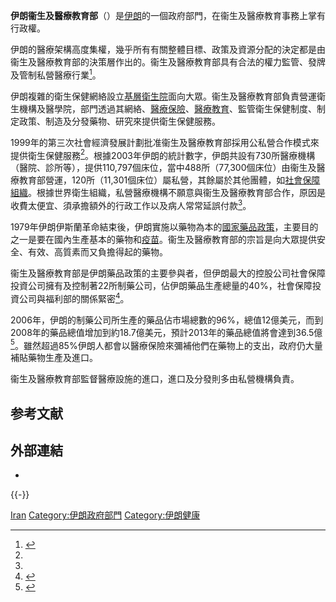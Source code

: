 {{伊朗政治}}

'''伊朗衞生及醫療教育部'''（{{lang-fa|وزارت بهداشت، درمان و آموزش پزشکی}}）是[[伊朗|伊朗]]的一個政府部門，在衞生及醫療教育事務上掌有行政權。

伊朗的醫療架構高度集權，幾乎所有有關整體目標、政策及資源分配的決定都是由衞生及醫療教育部的決策層作出的。衞生及醫療教育部具有合法的權力監管、發牌及管制私營醫療行業<ref name="role">{{cite web | url=http://gis.emro.who.int/HealthSystemObservatory/PDF/Contracting/Iran.pdf | title=The role of contractual arrangements in improving health sector performance | accessdate=June 22, 2011 | language=en | deadurl=yes | archiveurl=https://web.archive.org/web/20110706072720/http://gis.emro.who.int/HealthSystemObservatory/PDF/Contracting/Iran.pdf | archivedate=2011年7月6日 }}</ref>。

伊朗複雜的衛生保健網絡設立[[基層衛生院|基層衛生院]]面向大眾。衞生及醫療教育部負責營運衛生機構及醫學院，部門透過其網絡、[[醫療保險|醫療保險]]、[[醫療教育|醫療教育]]、監管衛生保健制度、制定政策、制造及分發藥物、研究來提供衛生保健服務。

1999年的第三次社會經濟發展計劃批准衞生及醫療教育部採用公私營合作模式來提供衛生保健服務<ref name="role"/>。根據2003年伊朗的統計數字，伊朗共設有730所醫療機構（醫院、診所等），提供110,797個床位，當中488所（77,300個床位）由衞生及醫療教育部營運，120所（11,301個床位）屬私營，其餘屬於其他團體，如[[伊朗社會保障組織|社會保障組織]]。根據世界衛生組織，私營醫療機構不願意與衞生及醫療教育部合作，原因是收費太便宜、須承擔額外的行政工作以及病人常常延誤付款<ref name="role"/>。

1979年伊朗伊斯蘭革命結束後，伊朗實施以藥物為本的[[國家藥品政策|國家藥品政策]]，主要目的之一是要在國內生產基本的藥物和[[疫苗|疫苗]]。衞生及醫療教育部的宗旨是向大眾提供安全、有效、高質素而又負擔得起的藥物。

衞生及醫療教育部是伊朗藥品政策的主要參與者，但伊朗最大的控股公司社會保障投資公司擁有及控制著22所制藥公司，佔伊朗藥品生產總量的40%，社會保障投資公司與福利部的關係緊密<ref>{{cite web | url=http://www.atiehbahar.com/Resource.aspx?n=1000012 | title=Pharmaceuticals | publisher=atiehbahar.com | date=2008-10-20 | accessdate=June 22, 2011 | language=en | deadurl=yes | archiveurl=https://web.archive.org/web/20110707183052/http://www.atiehbahar.com/Resource.aspx?n=1000012 | archivedate=2011-07-07 }}</ref>。

2006年，伊朗的制藥公司所生產的藥品佔市場總數的96%，總值12億美元，而到2008年的藥品總值增加到約18.7億美元，預計2013年的藥品總值將會達到36.5億<ref>{{cite web | url=http://www.payvand.com/news/09/apr/1027.html | title=ran Pharmaceuticals and Healthcare Report Q2 | publisher=Payvand | date=03-04-2009 | accessdate=June 22, 2011 | language=en | archive-date=2011-11-29 | archive-url=https://web.archive.org/web/20111129222751/http://www.payvand.com/news/09/apr/1027.html | dead-url=no }}</ref>。雖然超過85%伊朗人都會以醫療保險來彌補他們在藥物上的支出，政府仍大量補貼藥物生產及進口。

衞生及醫療教育部監督醫療設施的進口，進口及分發則多由私營機構負責。

== 参考文献 ==
{{Reflist|2}}

== 外部連結 ==
* {{official|http://www.behdasht.gov.ir/}}

{{-}}
{{伊朗政府部門}}

[[Category:健康部門|Iran]]
[[Category:伊朗政府部門|Category:伊朗政府部門]]
[[Category:伊朗健康|Category:伊朗健康]]

{{coord|35|45|14.56|N|51|21|24.10|E|display=title}}